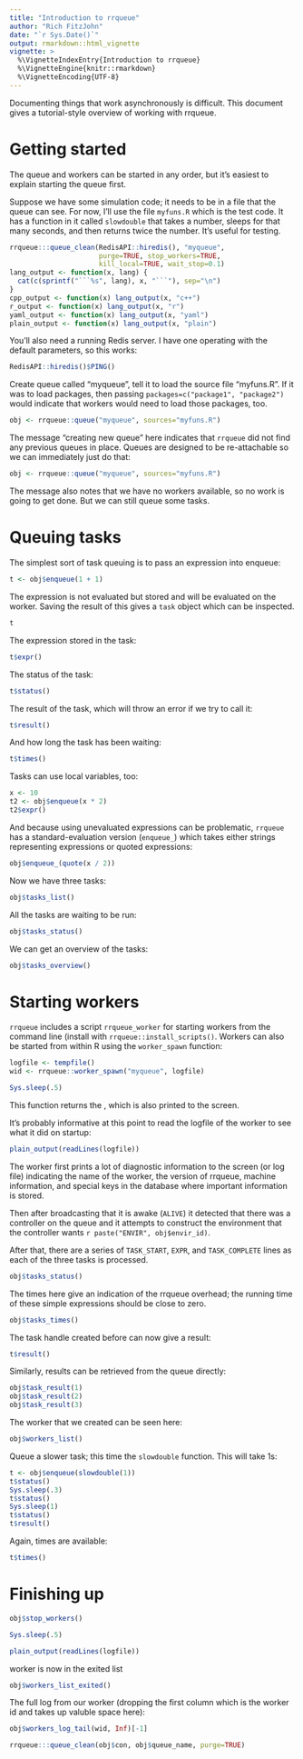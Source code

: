 ```yaml
---
title: "Introduction to rrqueue"
author: "Rich FitzJohn"
date: "`r Sys.Date()`"
output: rmarkdown::html_vignette
vignette: >
  %\VignetteIndexEntry{Introduction to rrqueue}
  %\VignetteEngine{knitr::rmarkdown}
  %\VignetteEncoding{UTF-8}
---
```


Documenting things that work asynchronously is difficult.  This
document gives a tutorial-style overview of working with rrqueue.

# Getting started

The queue and workers can be started in any order, but it's easiest
to explain starting the queue first.

Suppose we have some simulation code; it needs to be in a file that
the queue can see.  For now, I'll use the file `myfuns.R` which is
the test code.  It has a function in it called `slowdouble` that
takes a number, sleeps for that many seconds, and then returns
twice the number.  It's useful for testing.

``` r
rrqueue:::queue_clean(RedisAPI::hiredis(), "myqueue",
                      purge=TRUE, stop_workers=TRUE,
                      kill_local=TRUE, wait_stop=0.1)
lang_output <- function(x, lang) {
  cat(c(sprintf("```%s", lang), x, "```"), sep="\n")
}
cpp_output <- function(x) lang_output(x, "c++")
r_output <- function(x) lang_output(x, "r")
yaml_output <- function(x) lang_output(x, "yaml")
plain_output <- function(x) lang_output(x, "plain")
```

You'll also need a running Redis server.  I have one operating with
the default parameters, so this works:
``` r
RedisAPI::hiredis()$PING()
```

Create queue called "myqueue", tell it to load the source file
"myfuns.R".  If it was to load packages, then passing
`packages=c("package1", "package2")` would indicate that workers
would need to load those packages, too.
``` r
obj <- rrqueue::queue("myqueue", sources="myfuns.R")
```

The message "creating new queue" here indicates that `rrqueue` did
not find any previous queues in place.  Queues are designed to be
re-attachable so we can immediately just do that:
``` r
obj <- rrqueue::queue("myqueue", sources="myfuns.R")
```

The message also notes that we have no workers available, so no
work is going to get done.  But we can still queue some tasks.

# Queuing tasks

The simplest sort of task queuing is to pass an expression into enqueue:
``` r
t <- obj$enqueue(1 + 1)
```

The expression is not evaluated but stored and will be evaluated on
the worker.  Saving the result of this gives a `task` object which
can be inspected.
``` r
t
```

The expression stored in the task:
``` r
t$expr()
```

The status of the task:
``` r
t$status()
```

The result of the task, which will throw an error if we try to call it:
``` r
t$result()
```

And how long the task has been waiting:
``` r
t$times()
```

Tasks can use local variables, too:
``` r
x <- 10
t2 <- obj$enqueue(x * 2)
t2$expr()
```

And because using unevaluated expressions can be problematic,
`rrqueue` has a standard-evaluation version (`enqueue_`) which takes
either strings representing expressions or quoted expressions:
``` r
obj$enqueue_(quote(x / 2))
```

Now we have three tasks:
``` r
obj$tasks_list()
```

All the tasks are waiting to be run:
``` r
obj$tasks_status()
```

We can get an overview of the tasks:
``` r
obj$tasks_overview()
```

# Starting workers

`rrqueue` includes a script `rrqueue_worker` for starting workers
from the command line (install with `rrqueue::install_scripts()`.
Workers can also be started from within R using the `worker_spawn`
function:
``` r
logfile <- tempfile()
wid <- rrqueue::worker_spawn("myqueue", logfile)
```
``` r
Sys.sleep(.5)
```

This function returns the \emph{worker identifier}, which is also
printed to the screen.

It's probably informative at this point to read the logfile of the
worker to see what it did on startup:

``` r
plain_output(readLines(logfile))
```

The worker first prints a lot of diagnostic information to the
screen (or log file) indicating the name of the worker, the version
of rrqueue, machine information, and special keys in the database
where important information is stored.

Then after broadcasting that it is awake (`ALIVE`) it detected that
there was a controller on the queue and it attempts to construct
the environment that the controller wants `r paste("ENVIR", obj$envir_id)`.

After that, there are a series of `TASK_START`, `EXPR`, and
`TASK_COMPLETE` lines as each of the three tasks is processed.
``` r
obj$tasks_status()
```

The times here give an indication of the rrqueue overhead; the
running time of these simple expressions should be close to zero.
``` r
obj$tasks_times()
```

The task handle created before can now give a result:
``` r
t$result()
```

Similarly, results can be retrieved from the queue directly:
``` r
obj$task_result(1)
obj$task_result(2)
obj$task_result(3)
```

The worker that we created can be seen here:
``` r
obj$workers_list()
```

Queue a slower task; this time the `slowdouble` function.  This
will take 1s:
``` r
t <- obj$enqueue(slowdouble(1))
t$status()
Sys.sleep(.3)
t$status()
Sys.sleep(1)
t$status()
t$result()
```

Again, times are available:
``` r
t$times()
```

# Finishing up
``` r
obj$stop_workers()
```

``` r
Sys.sleep(.5)
```

``` r
plain_output(readLines(logfile))
```

worker is now in the exited list
``` r
obj$workers_list_exited()
```

The full log from our worker (dropping the first column which is
the worker id and takes up valuble space here):
``` r
obj$workers_log_tail(wid, Inf)[-1]
```

``` r
rrqueue:::queue_clean(obj$con, obj$queue_name, purge=TRUE)
```
